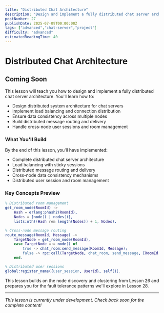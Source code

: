 ```yaml
---
title: "Distributed Chat Architecture"
description: "Design and implement a fully distributed chat server architecture with multi-node deployment, load balancing, and data consistency"
postNumber: 27
publishDate: 2025-07-09T00:00:00Z
tags: ["advanced","chat-server","project"]
difficulty: "advanced"
estimatedReadingTime: 40
---
```


# Distributed Chat Architecture

## Coming Soon

This lesson will teach you how to design and implement a fully distributed chat server architecture. You'll learn how to:

- Design distributed system architecture for chat servers
- Implement load balancing and connection distribution
- Ensure data consistency across multiple nodes
- Build distributed message routing and delivery
- Handle cross-node user sessions and room management

### What You'll Build

By the end of this lesson, you'll have implemented:
- Complete distributed chat server architecture
- Load balancing with sticky sessions
- Distributed message routing and delivery
- Cross-node data consistency mechanisms
- Distributed user session and room management

### Key Concepts Preview

```erlang
% Distributed room management
get_room_node(RoomId) ->
    Hash = erlang:phash2(RoomId),
    Nodes = [node() | nodes()],
    lists:nth((Hash rem length(Nodes)) + 1, Nodes).

% Cross-node message routing
route_message(RoomId, Message) ->
    TargetNode = get_room_node(RoomId),
    case TargetNode =:= node() of
        true -> chat_room:send_message(RoomId, Message);
        false -> rpc:call(TargetNode, chat_room, send_message, [RoomId, Message])
    end.

% Distributed user sessions
global:register_name({user_session, UserId}, self()).
```

This lesson builds on the node discovery and clustering from Lesson 26 and prepares you for the fault tolerance patterns we'll explore in Lesson 28.

---

_This lesson is currently under development. Check back soon for the complete content!_
